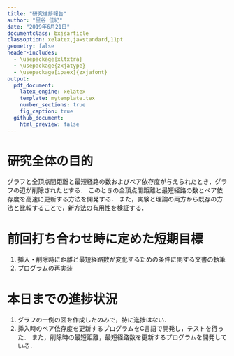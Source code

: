 ```yaml
---
title: "研究進捗報告"
author: "里谷 佳紀"
date: "2019年6月21日"
documentclass: bxjsarticle
classoption: xelatex,ja=standard,11pt
geometry: false
header-includes:
  - \usepackage{xltxtra}
  - \usepackage{zxjatype}
  - \usepackage[ipaex]{zxjafont}
output:
  pdf_document:
    latex_engine: xelatex
    template: mytemplate.tex
    number_sections: true
    fig_caption: true
  github_document:
    html_preview: false
---
```


# 研究全体の目的
グラフと全頂点間距離と最短経路の数およびペア依存度が与えられたとき，グラフの辺が削除されたとする． 
このときの全頂点間距離と最短経路の数とペア依存度を高速に更新する方法を開発する． 
また，実験と理論の両方から既存の方法と比較することで，新方法の有用性を検証する．

# 前回打ち合わせ時に定めた短期目標
1. 挿入・削除時に距離と最短経路数が変化するための条件に関する文書の執筆
2. プログラムの再実装

# 本日までの進捗状況
1. グラフの一例の図を作成したのみで，特に進捗はない．
2. 挿入時のペア依存度を更新するプログラムをC言語で開発し，テストを行った．
また，削除時の最短距離，最短経路数を更新するプログラムを開発している．
